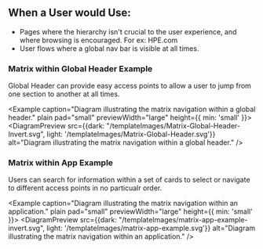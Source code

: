
## When a User would Use:
- Pages where the hierarchy isn't crucial to the user experience, and where browsing is encouraged. For ex: HPE.com
- User flows where a global nav bar is visible at all times.

### Matrix within Global Header Example
Global Header can provide easy access points to allow a user to jump from one section to another at all times. 

<Example caption="Diagram illustrating the matrix navigation within a global header." plain pad="small" previewWidth="large" height={{ min: 'small' }}>
<DiagramPreview src={{dark: "/templateImages/Matrix-Global-Header-Invert.svg", light: '/templateImages/Matrix-Global-Header.svg'}} alt="Diagram illustrating the matrix navigation within a global header." />
</Example>

### Matrix within App Example
Users can search for information within a set of cards to select or navigate to different access points in no particualr order.

<Example caption="Diagram illustrating the matrix navigation within an application." plain pad="small" previewWidth="large" height={{ min: 'small' }}>
<DiagramPreview src={{dark: "/templateImages/matrix-app-example-invert.svg", light: '/templateImages/matrix-app-example.svg'}} alt="Diagram illustrating the matrix navigation within an application." />
</Example>